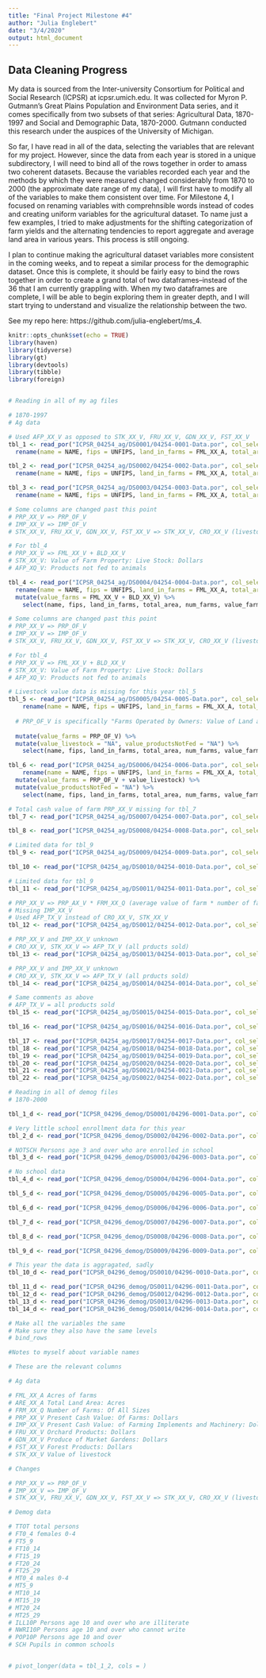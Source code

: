 ```yaml
---
title: "Final Project Milestone #4"
author: "Julia Englebert"
date: "3/4/2020"
output: html_document
---
```


## Data Cleaning Progress

My data is sourced from the Inter-university Consortium for Political and Social Research (ICPSR) at icpsr.umich.edu. It was collected for Myron P. Gutmann's Great Plains Population and Environment Data series, and it comes specifically from two subsets of that series: Agricultural Data, 1870-1997 and Social and Demographic Data, 1870-2000. Gutmann conducted this research under the auspices of the University of Michigan.

So far, I have read in all of the data, selecting the variables that are relevant for my project. However, since the data from each year is stored in a unique subdirectory, I will need to bind all of the rows together in order to amass two coherent datasets. Because the variables recorded each year and the methods by which they were measured changed considerably from 1870 to 2000 (the approximate date range of my data), I will first have to modify all of the variables to make them consistent over time. For Milestone 4, I focused on renaming variables with comprehnsible words instead of codes and creating uniform variables for the agricultural dataset. To name just a few examples, I tried to make adjustments for the shifting categorization of farm yields and the alternating tendencies to report aggregate and average land area in various years. This process is still ongoing. 

I plan to continue making the agricultural dataset variables more consistent in the coming weeks, and to repeat a similar process for the demographic dataset. Once this is complete, it should be fairly easy to bind the rows together in order to create a grand total of two dataframes--instead of the 36 that I am currently grappling with. When my two dataframes are complete, I will be able to begin exploring them in greater depth, and I will start trying to understand and visualize the relationship between the two. 

See my repo here: https://github.com/julia-englebert/ms_4.

```r
knitr::opts_chunk$set(echo = TRUE)
library(haven)
library(tidyverse)
library(gt)
library(devtools)
library(tibble)
library(foreign)
```

```r
```


```r
# Reading in all of my ag files

# 1870-1997
# Ag data

# Used AFP_XX_V as opposed to STK_XX_V, FRU_XX_V, GDN_XX_V, FST_XX_V
tbl_1 <- read_por("ICPSR_04254_ag/DS0001/04254-0001-Data.por", col_select = c(NAME, UNFIPS, FML_XX_A, ARE_XX_A, FRM_XX_Q, PRP_XX_V, IMP_XX_V, AFP_XX_V)) %>%
  rename(name = NAME, fips = UNFIPS, land_in_farms = FML_XX_A, total_area = ARE_XX_A, num_farms = FRM_XX_Q, value_farms = PRP_XX_V, value_implements = IMP_XX_V, value_production_betterments_stocks = AFP_XX_V)

tbl_2 <- read_por("ICPSR_04254_ag/DS0002/04254-0002-Data.por", col_select = c(NAME, UNFIPS, FML_XX_A, ARE_XX_A, FRM_XX_Q, PRP_XX_V, IMP_XX_V, AFP_XX_V)) %>%
  rename(name = NAME, fips = UNFIPS, land_in_farms = FML_XX_A, total_area = ARE_XX_A, num_farms = FRM_XX_Q, value_farms = PRP_XX_V, value_implements = IMP_XX_V, value_production_betterments_stocks = AFP_XX_V)

tbl_3 <- read_por("ICPSR_04254_ag/DS0003/04254-0003-Data.por", col_select = c(NAME, UNFIPS, FML_XX_A, ARE_XX_A, FRM_XX_Q, PRP_XX_V, IMP_XX_V, AFP_XX_V))%>%
  rename(name = NAME, fips = UNFIPS, land_in_farms = FML_XX_A, total_area = ARE_XX_A, num_farms = FRM_XX_Q, value_farms = PRP_XX_V, value_implements = IMP_XX_V, value_production_betterments_stocks = AFP_XX_V)

# Some columns are changed past this point
# PRP_XX_V => PRP_OF_V
# IMP_XX_V => IMP_OF_V
# STK_XX_V, FRU_XX_V, GDN_XX_V, FST_XX_V => STK_XX_V, CRO_XX_V (livestock, crop values)

# For tbl_4
# PRP_XX_V => FML_XX_V + BLD_XX_V
# STK_XX_V: Value of Farm Property: Live Stock: Dollars
# AFP_XQ_V: Products not fed to animals

tbl_4 <- read_por("ICPSR_04254_ag/DS0004/04254-0004-Data.por", col_select = c(NAME, UNFIPS, FML_XX_A, ARE_XX_A, FRM_XX_Q, FML_XX_V, BLD_XX_V, IMP_XX_V, STK_XX_V, AFP_XQ_V))%>%
  rename(name = NAME, fips = UNFIPS, land_in_farms = FML_XX_A, total_area = ARE_XX_A, num_farms = FRM_XX_Q, value_implements = IMP_XX_V, value_livestock = STK_XX_V, value_productsNotFed = AFP_XQ_V) %>%
  mutate(value_farms = FML_XX_V + BLD_XX_V) %>%
    select(name, fips, land_in_farms, total_area, num_farms, value_farms, value_implements, value_livestock, value_productsNotFed)

# Some columns are changed past this point
# PRP_XX_V => PRP_OF_V
# IMP_XX_V => IMP_OF_V
# STK_XX_V, FRU_XX_V, GDN_XX_V, FST_XX_V => STK_XX_V, CRO_XX_V (livestock, crop values)

# For tbl_4
# PRP_XX_V => FML_XX_V + BLD_XX_V
# STK_XX_V: Value of Farm Property: Live Stock: Dollars
# AFP_XQ_V: Products not fed to animals

# Livestock value data is missing for this year tbl_5
tbl_5 <- read_por("ICPSR_04254_ag/DS0005/04254-0005-Data.por", col_select = c(NAME, UNFIPS, FML_XX_A, ARE_XX_A, FRM_XX_Q, PRP_OF_V, IMP_XX_V, CRO_XX_V)) %>%
    rename(name = NAME, fips = UNFIPS, land_in_farms = FML_XX_A, total_area = ARE_XX_A, num_farms = FRM_XX_Q, value_implements = IMP_XX_V, value_crops = CRO_XX_V) %>%
  
  # PRP_OF_V is specifically "Farms Operated by Owners: Value of Land and Buildings: Dollars"
  
  mutate(value_farms = PRP_OF_V) %>%
  mutate(value_livestock = "NA", value_productsNotFed = "NA") %>%
    select(name, fips, land_in_farms, total_area, num_farms, value_farms, value_implements, value_livestock, value_productsNotFed)

tbl_6 <- read_por("ICPSR_04254_ag/DS0006/04254-0006-Data.por", col_select = c(NAME, UNFIPS, FML_XX_A, ARE_XX_A, FRM_XX_Q, PRP_OF_V, IMP_XX_V, CRO_XX_V, STK_XX_V)) %>%
    rename(name = NAME, fips = UNFIPS, land_in_farms = FML_XX_A, total_area = ARE_XX_A, num_farms = FRM_XX_Q, value_implements = IMP_XX_V, value_crops = CRO_XX_V, value_livestock = STK_XX_V) %>%
  mutate(value_farms = PRP_OF_V + value_livestock) %>%
  mutate(value_productsNotFed = "NA") %>%
    select(name, fips, land_in_farms, total_area, num_farms, value_farms, value_implements, value_livestock, value_productsNotFed)

# Total cash value of farm PRP_XX_V missing for tbl_7
tbl_7 <- read_por("ICPSR_04254_ag/DS0007/04254-0007-Data.por", col_select = c(NAME, UNFIPS, FML_XX_A, ARE_XX_A, FRM_XX_Q, IMP_XX_V, CRO_XX_V, STK_XX_V))

tbl_8 <- read_por("ICPSR_04254_ag/DS0008/04254-0008-Data.por", col_select = c(NAME, UNFIPS, FML_XX_A, ARE_XX_A, FRM_XX_Q, PRP_OF_V, IMP_XX_V, CRO_XX_V, STK_XX_V))

# Limited data for tbl_9
tbl_9 <- read_por("ICPSR_04254_ag/DS0009/04254-0009-Data.por", col_select = c(NAME, UNFIPS, FML_XX_A, ARE_XX_A, FRM_XX_Q))

tbl_10 <- read_por("ICPSR_04254_ag/DS0010/04254-0010-Data.por", col_select = c(NAME, UNFIPS, FML_XX_A, ARE_XX_A, FRM_XX_Q, PRP_OF_V, IMP_OF_V, CRO_XX_V, STK_XX_V))

# Limited data for tbl_9
tbl_11 <- read_por("ICPSR_04254_ag/DS0011/04254-0011-Data.por", col_select = c(NAME, UNFIPS, FML_XX_A, ARE_XX_A, FRM_XX_Q, IMP_XX_V))

# PRP_XX_V => PRP_AX_V * FRM_XX_Q (average value of farm * number of farms)
# Missing IMP_XX_V
# Used AFP_TX_V instead of CRO_XX_V, STK_XX_V
tbl_12 <- read_por("ICPSR_04254_ag/DS0012/04254-0012-Data.por", col_select = c(NAME, UNFIPS, FML_XX_A, ARE_XX_A, FRM_XX_Q, PRP_AX_V, AFP_TX_V))

# PRP_XX_V and IMP_XX_V unknown
# CRO_XX_V, STK_XX_V => AFP_TX_V (all prducts sold)
tbl_13 <- read_por("ICPSR_04254_ag/DS0013/04254-0013-Data.por", col_select = c(NAME, UNFIPS, FML_XX_A, ARE_XX_A, FRM_SA_Q:FRM_SL_Q, AFP_TX_V))

# PRP_XX_V and IMP_XX_V unknown
# CRO_XX_V, STK_XX_V => AFP_TX_V (all prducts sold)
tbl_14 <- read_por("ICPSR_04254_ag/DS0014/04254-0014-Data.por", col_select = c(NAME, UNFIPS, FML_XX_A, ARE_XX_A, FRM_XX_Q, AFP_TX_V))

# Same comments as above
# AFP_TX_V = all products sold
tbl_15 <- read_por("ICPSR_04254_ag/DS0015/04254-0015-Data.por", col_select = c(NAME, UNFIPS, FML_XX_A, ARE_XX_A, FRM_XX_Q, AFP_TX_V))

tbl_16 <- read_por("ICPSR_04254_ag/DS0016/04254-0016-Data.por", col_select = c(NAME, UNFIPS, FML_XX_A, ARE_XX_A, FRM_XX_Q, AFP_TX_V))

tbl_17 <- read_por("ICPSR_04254_ag/DS0017/04254-0017-Data.por", col_select = c(NAME, UNFIPS, FML_XX_A, ARE_XX_A, FRM_XX_Q, AFP_TX_V))
tbl_18 <- read_por("ICPSR_04254_ag/DS0018/04254-0018-Data.por", col_select = c(NAME, UNFIPS, FML_XX_A, ARE_XX_A, FRM_XX_Q, AFP_TX_V))
tbl_19 <- read_por("ICPSR_04254_ag/DS0019/04254-0019-Data.por", col_select = c(NAME, UNFIPS, FML_XX_A, ARE_XX_A, FRM_XX_Q, AFP_TX_V))
tbl_20 <- read_por("ICPSR_04254_ag/DS0020/04254-0020-Data.por", col_select = c(NAME, UNFIPS, FML_XX_A, ARE_XX_A, FRM_XX_Q, AFP_TX_V))
tbl_21 <- read_por("ICPSR_04254_ag/DS0021/04254-0021-Data.por", col_select = c(NAME, UNFIPS, FML_XX_A, ARE_XX_A, FRM_XX_Q, AFP_TX_V))
tbl_22 <- read_por("ICPSR_04254_ag/DS0022/04254-0022-Data.por", col_select = c(NAME, UNFIPS, FML_XX_A, ARE_XX_A, FRM_XX_Q, AFP_TX_V))
```


```r
# Reading in all of demog files
# 1870-2000

tbl_1_d <- read_por("ICPSR_04296_demog/DS0001/04296-0001-Data.por", col_select = c(TTOT, FT0_4, FT5_9, FT10_14, FT15_19, FT20_24, FT25_29, MT0_4, MT5_9, MT10_14, MT15_19, MT20_24, MT25_29, POP10P, SCH))

# Very little school enrollment data for this year
tbl_2_d <- read_por("ICPSR_04296_demog/DS0002/04296-0002-Data.por", col_select = c(TTOT, FT0_4, FT5_9, FT10_14, FT15_19, FT20_24, FT25_29, MT0_4, MT5_9, MT10_14, MT15_19, MT20_24, MT25_29))

# NOTSCH Persons age 3 and over who are enrolled in school
tbl_3_d <- read_por("ICPSR_04296_demog/DS0003/04296-0003-Data.por", col_select = c(TTOT, FT0_4, FT5_9, FT10_14, FT15_19, FT20_24, FT25_29, MT0_4, MT5_9, MT10_14, MT15_19, MT20_24, MT25_29, SCH))

# No school data
tbl_4_d <- read_por("ICPSR_04296_demog/DS0004/04296-0004-Data.por", col_select = c(TTOT, FT0_4, FT5_9, FT10_14, FT15_19, FT20_24, FT25_29, MT0_4, MT5_9, MT10_14, MT15_19, MT20_24, MT25_29))

tbl_5_d <- read_por("ICPSR_04296_demog/DS0005/04296-0005-Data.por", col_select = c(TTOT, FT0_4, FT5_9, FT10_14, FT15_19, FT20_24, FT25_29, MT0_4, MT5_9, MT10_14, MT15_19, MT20_24, MT25_29, SCH69, SCH1014, SCH1517, SCH1820))

tbl_6_d <- read_por("ICPSR_04296_demog/DS0006/04296-0006-Data.por", col_select = c(TTOT, FT0_4, FT5_9, FT10_14, FT15_19, FT20_24, FT25_29, MT0_4, MT5_9, MT10_14, MT15_19, MT20_24, MT25_29, SCH713, SCH1415, SCH1617, SCH1820))

tbl_7_d <- read_por("ICPSR_04296_demog/DS0007/04296-0007-Data.por", col_select = c(TTOT, FT0_4, FT5_9, FT10_14, FT15_19, FT20_24, FT25_29, MT0_4, MT5_9, MT10_14, MT15_19, MT20_24, MT25_29, SCH713, SCH1415, SCH1617, SCH1820))

tbl_8_d <- read_por("ICPSR_04296_demog/DS0008/04296-0008-Data.por", col_select = c(TTOT, FT0_4, FT5_9, FT10_14, FT15_19, FT20_24, FT25_29, MT0_4, MT5_9, MT10_14, MT15_19, MT20_24, MT25_29, SCH56, SCH713, SCH1415, SCH1617, SCH1820))

tbl_9_d <- read_por("ICPSR_04296_demog/DS0009/04296-0009-Data.por", col_select = c(TTOT, FT0_4, FT5_9, FT10_14, FT15_19, FT20_24, FT25_29, MT0_4, MT5_9, MT10_14, MT15_19, MT20_24, MT25_29, SCH56, SCH713, SCH1415, SCH1617, SCH1819, SCH2024))

# This year the data is aggragated, sadly
tbl_10_d <- read_por("ICPSR_04296_demog/DS0010/04296-0010-Data.por", col_select = c(TTOT, FT0_4, FT5_9, FT10_14, FT15_19, FT20_24, FT25_29, MT0_4, MT5_9, MT10_14, MT15_19, MT20_24, MT25_29, ENROLLCO, ENROLLEL, ENROLLHS, SCH534))

tbl_11_d <- read_por("ICPSR_04296_demog/DS0011/04296-0011-Data.por", col_select = c(TTOT, FT0_4, FT5_9, FT10_14, FT15_19, FT20_24, FT25_29, MT0_4, MT5_9, MT10_14, MT15_19, MT20_24, MT25_29, ENROLLCO, ENROLLEL, ENROLLHS))
tbl_12_d <- read_por("ICPSR_04296_demog/DS0012/04296-0012-Data.por", col_select = c(TTOT, FT0_4, FT5_9, FT10_14, FT15_19, FT20_24, FT25_29, MT0_4, MT5_9, MT10_14, MT15_19, MT20_24, MT25_29, ENROLLCO, ENROLLEL, ENROLLHS))
tbl_13_d <- read_por("ICPSR_04296_demog/DS0013/04296-0013-Data.por", col_select = c(TTOT, FT0_4, FT5_9, FT10_14, FT15_19, FT20_24, FT25_29, MT0_4, MT5_9, MT10_14, MT15_19, MT20_24, MT25_29, ENROLLCO, GRHI))
tbl_14_d <- read_por("ICPSR_04296_demog/DS0014/04296-0014-Data.por", col_select = c(TTOT, FT0_4, FT5_9, FT10_14, FT15_19, FT20_24, FT25_29, MT0_4, MT5_9, MT10_14, MT15_19, MT20_24, MT25_29, ENROLLCO, GRHI))

# Make all the variables the same
# Make sure they also have the same levels
# bind_rows

```


```r

#Notes to myself about variable names

# These are the relevant columns

# Ag data

# FML_XX_A Acres of farms
# ARE_XX_A Total Land Area: Acres
# FRM_XX_Q Number of Farms: Of All Sizes
# PRP_XX_V Present Cash Value: Of Farms: Dollars
# IMP_XX_V Present Cash Value: of Farming Implements and Machinery: Dollars
# FRU_XX_V Orchard Products: Dollars
# GDN_XX_V Produce of Market Gardens: Dollars
# FST_XX_V Forest Products: Dollars
# STK_XX_V Value of livestock

# Changes

# PRP_XX_V => PRP_OF_V
# IMP_XX_V => IMP_OF_V
# STK_XX_V, FRU_XX_V, GDN_XX_V, FST_XX_V => STK_XX_V, CRO_XX_V (livestock, crop values)

# Demog data

# TTOT total persons
# FT0_4 females 0-4
# FT5_9
# FT10_14
# FT15_19
# FT20_24
# FT25_29
# MT0_4 males 0-4
# MT5_9
# MT10_14
# MT15_19
# MT20_24
# MT25_29
# ILL10P Persons age 10 and over who are illiterate
# NWRI10P Persons age 10 and over who cannot write
# POP10P Persons age 10 and over
# SCH Pupils in common schools


# pivot_longer(data = tbl_1_2, cols = )
```